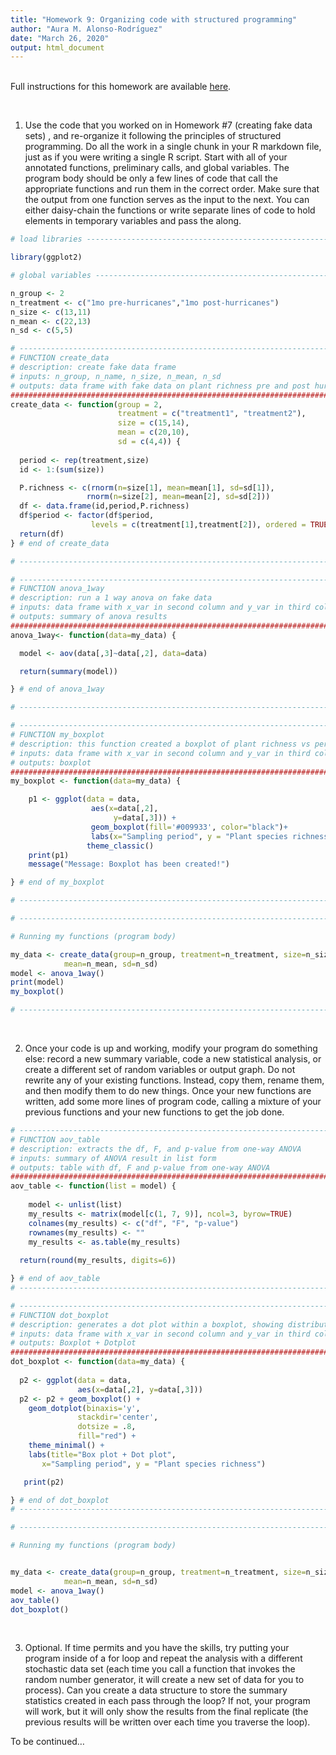 ```yaml
---
title: "Homework 9: Organizing code with structured programming"
author: "Aura M. Alonso-Rodríguez"
date: "March 26, 2020"
output: html_document
---
```



<br />
Full instructions for this homework are available [here](https://gotellilab.github.io/Bio381/Homeworks/Homework09_S2020.html). 


<br />

1. Use the code that you worked on in Homework #7 (creating fake data sets) , and re-organize it following the principles of structured programming. Do all the work in a single chunk in your R markdown file, just as if you were writing a single R script. Start with all of your annotated functions, preliminary calls, and global variables. The program body should be only a few lines of code that call the appropriate functions and run them in the correct order. Make sure that the output from one function serves as the input to the next. You can either daisy-chain the functions or write separate lines of code to hold elements in temporary variables and pass the along.

```r

# load libraries ------------------------------------------------------------

library(ggplot2) 

# global variables ------------------------------------------------------------

n_group <- 2 
n_treatment <- c("1mo pre-hurricanes","1mo post-hurricanes")
n_size <- c(13,11) 
n_mean <- c(22,13) 
n_sd <- c(5,5) 

# -------------------------------------------------------------------------------
# FUNCTION create_data
# description: create fake data frame
# inputs: n_group, n_name, n_size, n_mean, n_sd
# outputs: data frame with fake data on plant richness pre and post hurricane
#################################################################################
create_data <- function(group = 2, 
                        treatment = c("treatment1", "treatment2"),
                        size = c(15,14),
                        mean = c(20,10),
                        sd = c(4,4)) {
  
  period <- rep(treatment,size)
  id <- 1:(sum(size))

  P.richness <- c(rnorm(n=size[1], mean=mean[1], sd=sd[1]),
                 rnorm(n=size[2], mean=mean[2], sd=sd[2]))
  df <- data.frame(id,period,P.richness)
  df$period <- factor(df$period,
                  levels = c(treatment[1],treatment[2]), ordered = TRUE)
  return(df)
} # end of create_data

# -------------------------------------------------------------------------------

# -------------------------------------------------------------------------------
# FUNCTION anova_1way
# description: run a 1 way anova on fake data
# inputs: data frame with x_var in second column and y_var in third column
# outputs: summary of anova results
#################################################################################
anova_1way<- function(data=my_data) {

  model <- aov(data[,3]~data[,2], data=data)

  return(summary(model))

} # end of anova_1way

# -------------------------------------------------------------------------------

# -------------------------------------------------------------------------------
# FUNCTION my_boxplot
# description: this function created a boxplot of plant richness vs period
# inputs: data frame with x_var in second column and y_var in third column
# outputs: boxplot
#################################################################################
my_boxplot <- function(data=my_data) {

    p1 <- ggplot(data = data,
                  aes(x=data[,2],
                       y=data[,3])) + 
                  geom_boxplot(fill='#009933', color="black")+
                  labs(x="Sampling period", y = "Plant species richness") +
                 theme_classic()
    print(p1)
    message("Message: Boxplot has been created!")

} # end of my_boxplot

# -------------------------------------------------------------------------------

# -------------------------------------------------------------------------------

# Running my functions (program body)

my_data <- create_data(group=n_group, treatment=n_treatment, size=n_size,
            mean=n_mean, sd=n_sd)
model <- anova_1way()
print(model)
my_boxplot()

# -------------------------------------------------------------------------------

```

<br />  

2. Once your code is up and working, modify your program do something else: record a new summary variable, code a new statistical analysis, or create a different set of random variables or output graph. Do not rewrite any of your existing functions. Instead, copy them, rename them, and then modify them to do new things. Once your new functions are written, add some more lines of program code, calling a mixture of your previous functions and your new functions to get the job done.

```r

# -------------------------------------------------------------------------------
# FUNCTION aov_table
# description: extracts the df, F, and p-value from one-way ANOVA
# inputs: summary of ANOVA result in list form
# outputs: table with df, F and p-value from one-way ANOVA
#################################################################################
aov_table <- function(list = model) {
  
    model <- unlist(list)
    my_results <- matrix(model[c(1, 7, 9)], ncol=3, byrow=TRUE)
    colnames(my_results) <- c("df", "F", "p-value")
    rownames(my_results) <- ""
    my_results <- as.table(my_results)
    
  return(round(my_results, digits=6))

} # end of aov_table
# -------------------------------------------------------------------------------

# -------------------------------------------------------------------------------
# FUNCTION dot_boxplot
# description: generates a dot plot within a boxplot, showing distribution of data points
# inputs: data frame with x_var in second column and y_var in third column
# outputs: Boxplot + Dotplot
#################################################################################
dot_boxplot <- function(data=my_data) {
  
  p2 <- ggplot(data = data,
               aes(x=data[,2], y=data[,3]))
  p2 <- p2 + geom_boxplot() + 
    geom_dotplot(binaxis='y', 
               stackdir='center', 
               dotsize = .8, 
               fill="red") +
    theme_minimal() + 
    labs(title="Box plot + Dot plot",
       x="Sampling period", y = "Plant species richness")

   print(p2)

} # end of dot_boxplot
# -------------------------------------------------------------------------------

# -------------------------------------------------------------------------------

# Running my functions (program body)


my_data <- create_data(group=n_group, treatment=n_treatment, size=n_size,
            mean=n_mean, sd=n_sd)
model <- anova_1way()
aov_table()
dot_boxplot()


```

<br /> 

3. Optional. If time permits and you have the skills, try putting your program inside of a for loop and repeat the analysis with a different stochastic data set (each time you call a function that invokes the random number generator, it will create a new set of data for you to process). Can you create a data structure to store the summary statistics created in each pass through the loop? If not, your program will work, but it will only show the results from the final replicate (the previous results will be written over each time you traverse the loop).

To be continued...